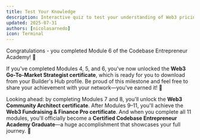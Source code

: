 ```yaml
---
title: Test Your Knowledge
description: Interactive quiz to test your understanding of Web3 pricing strategies
updated: 2025-07-31
authors: [nicolasarnedo]
icon: Terminal
---
```


<Quiz quizId="940" />

<Quiz quizId="941" />

<Quiz quizId="942" />

<Quiz quizId="943" />

Congratulations - you completed Module 6 of the Codebase Entrepreneur Academy! 🎉 

If you've completed Modules 4, 5, and 6, you've now unlocked the **Web3 Go-To-Market Strategist certificate**, which is ready for you to download from your Builder's Hub profile. Be proud of this milestone and feel free to share your achievement with your network—you've earned it! 🚀

Looking ahead: by completing Modules 7 and 8, you'll unlock the **Web3 Community Architect certificate**. After Modules 9–11, you'll achieve the **Web3 Fundraising & Finance Pro certificate**. And when you complete all 11 modules, you'll officially become a **Certified Codebase Entrepreneur Academy Graduate**—a huge accomplishment that showcases your full journey. 🌟
